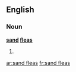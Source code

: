 ==English==

===Noun===
'''[[sand]] [[flea]]s'''

# {{US}} {{plural of|sand flea}}

[[ar:sand fleas]]
[[fr:sand fleas]]